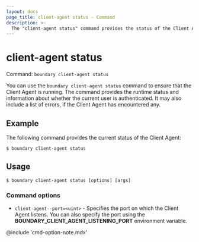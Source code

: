 ```yaml
---
layout: docs
page_title: client-agent status - Command
description: >-
  The "client-agent status" command provides the status of the Client Agent so you can ensure that it is running.
---
```


# client-agent status

Command: `boundary client-agent status`

You can use the `boundary client-agent status` command to ensure that the Client Agent is running.
The command provides the runtime status and information about whether the current user is authenticated.
It may also include a list of errors, if the Client Agent has encountered any.

## Example

The following command provides the current status of the Client Agent:

```shell-session
$ boundary client-agent status
```

## Usage

<CodeBlockConfig hideClipboard>

```shell-session
$ boundary client-agent status [options] [args]
```

</CodeBlockConfig>

### Command options

- `client-agent--port=<uint>` - Specifies the port on which the Client Agent listens.
You can also specify the port using the **BOUNDARY_CLIENT_AGENT_LISTENING_PORT** environment variable.

@include 'cmd-option-note.mdx'
